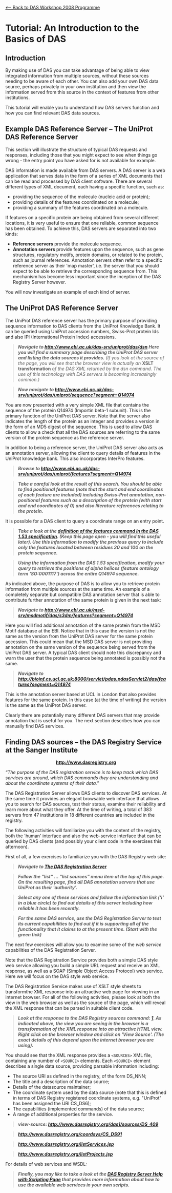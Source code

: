 [[DASworkshop200802| <-- Back to DAS Workshop 2008 Programme]]

=Tutorial: An Introduction to the Basics of DAS=

==Introduction==
By making use of DAS you can take advantage of being able to view integrated information from multiple sources, without these sources needing to be aware of each other.  You can also add your own DAS data source, perhaps privately in your own institution and then view the information served from this source in the context of features from other institutions.

This tutorial will enable you to understand how DAS servers function and how you can find relevant DAS data sources.

==Example DAS Reference Server – The UniProt DAS Reference Server==

This section will illustrate the structure of typical DAS requests and responses, including those that you might expect to see when things go wrong - the entry point you have asked for is not available for example.

DAS information is made available from DAS servers.  A DAS server is a web application that serves data in the form of a series of XML documents that can be read and processed by DAS client software.  There are several different types of XML document, each having a specific function, such as:

* providing the sequence of the molecule (nucleic acid or protein);
* providing details of the features coordinated on a molecule;
* providing a summary of the features coordinated on a molecule.

If features on a specific protein are being obtained from several different locations, it is very useful to ensure that one reliable, common sequence has been obtained.  To achieve this, DAS servers are separated into two kinds:

* '''Reference servers''' provide the molecule sequence.
* '''Annotation servers''' provide features upon the sequence, such as gene structures, regulatory motifs, protein domains, or related to the protein, such as journal references.  Annotation servers often refer to a specific reference server as their 'map master', i.e. the server that you should expect to be able to retrieve the corresponding sequence from.  This mechanism has become less important since the inception of the DAS Registry Server however.

You will now investigate an example of each kind of server.

==The UniProt DAS Reference Server==

The UniProt DAS reference server has the primary purpose of providing sequence information to DAS clients from the UniProt Knowledge Bank.  It can be queried using UniProt accession numbers, Swiss-Prot protein Ids and also IPI (International Protein Index) accessions.
<blockquote>
'''''Navigate to http://www.ebi.ac.uk/das-srv/uniprot/das/dsn  Here you will find a summary page describing the UniProt DAS server and listing the data sources it provides.'''''  ''(If you look at the source of the page, you will see that the browser view is actually an'' '''XSLT transformation''' ''of the DAS XML returned by the dsn command.  The use of this technology with DAS servers is becoming increasingly common.)''
</blockquote>

<blockquote>
'''''Now navigate to http://www.ebi.ac.uk/das-srv/uniprot/das/uniprot/sequence?segment=Q14974'''''
</blockquote>

You are now presented with a very simple XML file that contains the sequence of the protein Q14974 (Importin beta-1 subunit).  This is the primary function of the UniProt DAS server.  Note that the server also indicates the length of the protein as an integer and provides a version in the form of an MD5 digest of the sequence.  This is used to allow DAS clients to allow a check that all the DAS sources are referring to the same version of the protein sequence as the reference server.

In addition to being a reference server, the UniProt DAS server also acts as an annotation server, allowing the client to query details of features in the UniProt knowledge bank.  This also incorporates InterPro features.

<blockquote>
'''''Browse to http://www.ebi.ac.uk/das-srv/uniprot/das/uniprot/features?segment=Q14974'''''
</blockquote>

<blockquote>
'''''Take a careful look at the result of this search.  You should be able to find positional features (note that the start and end coordinates of each feature are included) including Swiss-Prot annotation, non-positional features such as a description of the protein (with start and end coordinates of 0) and also literature references relating to the protein.'''''
</blockquote>

It is possible for a DAS client to query a coordinate range on an entry point.  

<blockquote>
'''''Take a look at the [http://biodas.org/documents/spec.html#features definition of the features command in the DAS 1.53 specification]. (Keep this page open - you will find this useful later).  Use this information to modify the previous query to include only the features located between residues 20 and 100 on the protein sequence.'''''
</blockquote>  

<blockquote>
'''''Using the information from the DAS 1.53 specification, modify your query to retrieve the positions of alpha helices (feature ontology term 'SO:0001117') across the entire Q14974 sequence.'''''  
</blockquote>

As indicated above, the purpose of DAS is to allow you to retrieve protein information from multiple sources at the same time.  An example of a completely separate but compatible DAS annotation server that is able to contribute further annotation of the same protein is given in the next task:

<blockquote>
'''''Navigate to http://www.ebi.ac.uk/msd-srv/msdmotif/das/s3dm/features?segment=Q14974'''''
</blockquote>

Here you will find additional annotation of the same protein from the MSD Motif database at the EBI.  Notice that in this case the version is not the same as the version from the UniProt DAS server for the same protein accession.  This could mean that the MSD DAS server is not providing annotation on the same version of the sequence being served from the UniProt DAS server.  A typical DAS client should note this discrepancy and warn the user that the protein sequence being annotated is possibly not the same.

<blockquote>
'''''Navigate to http://bioinf.cs.ucl.ac.uk:8000/servlet/pdas.pdasServlet2/das/features?segment=Q14974'''''
</blockquote>

This is the annotation server based at UCL in London that also provides features for the same protein.  In this case (at the time of writing) the version is the same as the UniProt DAS server.

Clearly there are potentially many different DAS servers that may provide annotation that is useful for you.  The next section describes how you can manually find DAS services. 

==Finding DAS sources – the DAS Registry Service at the Sanger Institute==

<center>'''http://www.dasregistry.org'''</center>

''“The purpose of the DAS registration service is to keep track which DAS services are around, which DAS commands they are understanding and about the coordinate systems of their data.”''

The DAS Registration Server allows DAS clients to discover DAS services.  At the same time it provides an elegant browsable web interface that allows you to search for DAS sources, test their status, examine their reliability and learn more about what they offer.  At the time of writing, a total of 383 servers from 47 institutions in 18 different countries are included in the registry.

The following activities will familiarize you with the content of the registry, both the 'human' interface and also the web-service interface that can be queried by DAS clients (and possibly your client code in the exercises this afternoon).

First of all, a few exercises to familiarize you with the DAS Registry web site:

<blockquote> 
'''''Navigate to [http://www.dasregistry.org The DAS Registration Server]'''''
</blockquote>

<blockquote>
'''''Follow the "list" ... "list sources" menu item at the top of this page.  On the resulting page, find all DAS annotation servers that use UniProt as their 'authority'.'''''
</blockquote>

<blockquote>
'''''Select any one of these services and follow the information link ('i' in a blue circle) to find out details of this server including how reliable it has been recently.'''''
</blockquote>

<blockquote>
'''''For the same DAS service, use the DAS Registration Server to test its current capabilities to find out if it is supporting all of the functionality that it claims to at the present time. (Start with the green tick)'''''
</blockquote>

The next few exercises will allow you to examine some of the ''web service'' capabilities of the DAS Registration Server.  

Note that the DAS Registration Service provides both a simple DAS style web service allowing you build a simple URL request and receive an XML response, as well as a SOAP (Simple Object Access Protocol) web service.  Here we will focus on the DAS style web service. 

The DAS Registration Service makes use of XSLT style sheets to transformthe XML response into an attractive web page for viewing in an internet browser.  For all of the following activities, please look at both the view in the web browser as well as the source of the page, which will reveal the XML response that can be parsed in suitable client code.

<blockquote>
'''''Look at the response to the DAS Registry sources command: [http://www.dasregistry.org/das1/sources]. As indicated above, the view you are seeing in the browser is a transformation of the XML response into an attractive HTML view. Right click on the browser window and click on 'View Source'. (The exact details of this depend upon the internet browser you are using).'''''
</blockquote>

You should see that the XML response provides a <tt>&lt;SOURCES&gt;</tt> XML file, containing any number of <tt>&lt;SOURCE&gt;</tt> elements.  Each <tt>&lt;SOURCE&gt;</tt> element describes a single data source, providing parsable information including:

* The source URI as defined in the registry, of the form DS_NNN;
* The title and a description of the data source;
* Details of the datasource maintainer;
* The coordinate system used by the data source (note that this is defined in terms of DAS Registry registered coordinate systems, e.g. "UniProt" has been assigned the URI CS_DS6);
* The capabilities (implemented commands) of the data source;
* A range of additional properties for the service.

<blockquote>
'''''view-source: http://www.dasregistry.org/das1/sources/DS_409'''''
</blockquote>

<blockquote>
'''''http://www.dasregistry.org/coordsys/CS_DS91'''''
</blockquote>

<blockquote>
'''''http://www.dasregistry.org/listServices.jsp'''''
</blockquote>

<blockquote>
'''''http://www.dasregistry.org/listProjects.jsp'''''
</blockquote>

For details of web services and WSDL:
<blockquote>
'''''Finally, you may like to take a look at the [http://www.dasregistry.org/help_scripting.jsp DAS Registry Server Help with Scripting Page] that provides more information about how to use the available web services in your own scripts.'''''
</blockquote>